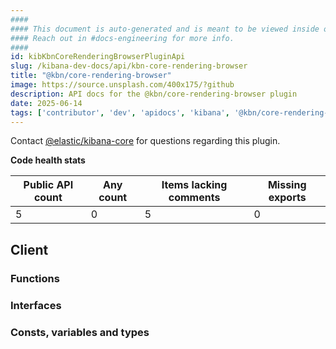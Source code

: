 ```yaml
---
####
#### This document is auto-generated and is meant to be viewed inside our experimental, new docs system.
#### Reach out in #docs-engineering for more info.
####
id: kibKbnCoreRenderingBrowserPluginApi
slug: /kibana-dev-docs/api/kbn-core-rendering-browser
title: "@kbn/core-rendering-browser"
image: https://source.unsplash.com/400x175/?github
description: API docs for the @kbn/core-rendering-browser plugin
date: 2025-06-14
tags: ['contributor', 'dev', 'apidocs', 'kibana', '@kbn/core-rendering-browser']
---
```




Contact [@elastic/kibana-core](https://github.com/orgs/elastic/teams/kibana-core) for questions regarding this plugin.

**Code health stats**

| Public API count  | Any count | Items lacking comments | Missing exports |
|-------------------|-----------|------------------------|-----------------|
| 5 | 0 | 5 | 0 |

## Client

### Functions
<DocDefinitionList data={kbnCoreRenderingBrowserObj.client.functions}/>

### Interfaces
<DocDefinitionList data={kbnCoreRenderingBrowserObj.client.interfaces}/>

### Consts, variables and types
<DocDefinitionList data={kbnCoreRenderingBrowserObj.client.misc}/>

